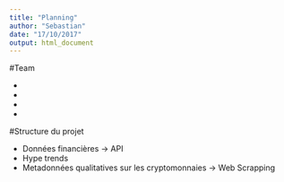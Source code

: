```yaml
---
title: "Planning"
author: "Sebastian"
date: "17/10/2017"
output: html_document
---
```


#Team

- 
-
-
-

#Structure du projet 

- Données financières -> API
- Hype trends
- Metadonnées qualitatives sur les cryptomonnaies -> Web Scrapping
